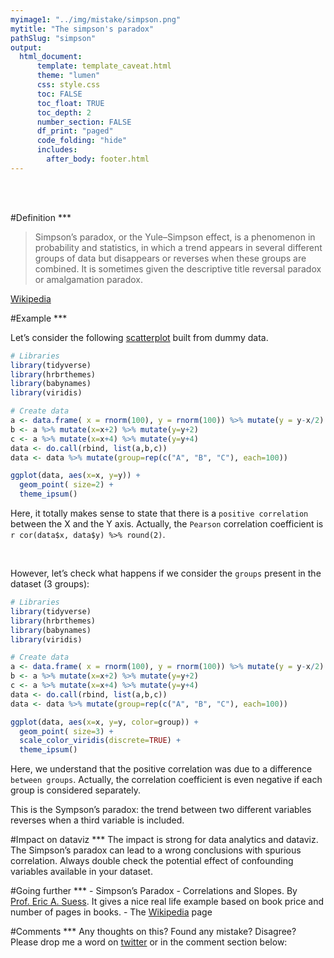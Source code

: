 ```yaml
---
myimage1: "../img/mistake/simpson.png"
mytitle: "The simpson's paradox"
pathSlug: "simpson"
output:
  html_document:
      template: template_caveat.html
      theme: "lumen"
      css: style.css
      toc: FALSE
      toc_float: TRUE
      toc_depth: 2
      number_section: FALSE
      df_print: "paged"
      code_folding: "hide"
      includes:
        after_body: footer.html
---
```


<br><br>
<div class="mycontent">



#Definition
***

>Simpson's paradox, or the Yule–Simpson effect, is a phenomenon in probability and statistics, in which a trend appears in several different groups of data but disappears or reverses when these groups are combined. It is sometimes given the descriptive title reversal paradox or amalgamation paradox.

[Wikipedia](https://en.wikipedia.org/wiki/Simpson%27s_paradox)


#Example
***

Let's consider the following [scatterplot](https://www.data-to-viz.com/graph/scatter.html) built from dummy data.

```r
# Libraries
library(tidyverse)
library(hrbrthemes)
library(babynames)
library(viridis)

# Create data
a <- data.frame( x = rnorm(100), y = rnorm(100)) %>% mutate(y = y-x/2)
b <- a %>% mutate(x=x+2) %>% mutate(y=y+2)
c <- a %>% mutate(x=x+4) %>% mutate(y=y+4)
data <- do.call(rbind, list(a,b,c))
data <- data %>% mutate(group=rep(c("A", "B", "C"), each=100))

ggplot(data, aes(x=x, y=y)) +
  geom_point( size=2) +
  theme_ipsum()
```

Here, it totally makes sense to state that there is a `positive correlation` between the X and the Y axis. Actually, the `Pearson` correlation coefficient is `r cor(data$x, data$y) %>% round(2)`.

<br>

However, let's check what happens if we consider the `groups` present in the dataset (3 groups):
```r
# Libraries
library(tidyverse)
library(hrbrthemes)
library(babynames)
library(viridis)

# Create data
a <- data.frame( x = rnorm(100), y = rnorm(100)) %>% mutate(y = y-x/2)
b <- a %>% mutate(x=x+2) %>% mutate(y=y+2)
c <- a %>% mutate(x=x+4) %>% mutate(y=y+4)
data <- do.call(rbind, list(a,b,c))
data <- data %>% mutate(group=rep(c("A", "B", "C"), each=100))

ggplot(data, aes(x=x, y=y, color=group)) +
  geom_point( size=3) +
  scale_color_viridis(discrete=TRUE) +
  theme_ipsum()
```

Here, we understand that the positive correlation was due to a difference `between groups`. Actually, the correlation coefficient is even negative if each group is considered separately.

This is the Sympson's paradox: the trend between two different variables reverses when a third variable is included.


#Impact on dataviz
***
The impact is strong for data analytics and dataviz. The Simpson's paradox can lead to a wrong conclusions with spurious correlation. Always double check the potential effect of confounding variables available in your dataset.



#Going further
***
- Simpson’s Paradox - Correlations and Slopes. By [Prof. Eric A. Suess](http://rstudio-pubs-static.s3.amazonaws.com/155188_cc8b400f7d134a3e9de6cbfb8320e1e0.html). It gives a nice real life example based on book price and number of pages in books.
- The [Wikipedia](https://en.wikipedia.org/wiki/Simpson%27s_paradox) page



#Comments
***
Any thoughts on this? Found any mistake? Disagree? Please drop me a word on [twitter](https://twitter.com/R_Graph_Gallery) or in the comment section below:
<br>




</div>














